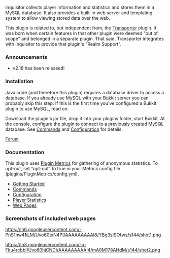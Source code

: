 Inquisitor collects player information and statistics and stores them in a MySQL database. It also provides a built-in web server and templating system to allow viewing stored data over the web.

This plugin is related to, but independent from, the [[http://dev.bukkit.org/server-mods/transporter/|Transporter]] plugin. It was born when certain features in that other plugin were deemed "out of scope" and belonged in a separate plugin. That said, Transporter integrates with Inquisitor to provide that plugin's "Realm Support".

===Announcements===
* v2.18 has been released!

===Installation===
Java code (and therefore this plugin) requires a database driver to access a database. If you already use MySQL with your Bukkit server you can probably skip this step. If this is the first time you've configured a Bukkit plugin to use MySQL, read on.

Download the plugin's jar file, drop it into your plugins folder, start Bukkit. At the console, configure the plugin to connect to a previously created MySQL database. See [[Commands]] and [[Configuration]] for details.

[[http://dev.bukkit.org/server-mods/inquisitor/forum/|Forum]]

===Documentation===

This plugin uses [[http://mcstats.org|Plugin Metrics]] for gathering of anonymous statistics. To opt-out, set "opt-out" to true in your Metrics config file (plugins/PluginMetrics/config.yml).

* [[Getting Started]]
* [[Commands]]
* [[Configuration]]
* [[Player Statistics]]
* [[Web Pages]]

===Screenshots of included web pages===
[https://picasaweb.google.com/lh/photo/LtLXuyJeUQ9UsXyeunuYM56AUL6klIe5p7ZOhWNJUPY?feat=directlink https://lh6.googleusercontent.com/-PnS1nw41iLM/Uvo60txN4PI/AAAAAAAAAI8/YBg3sISOfws/s144/shot1.png]

[https://picasaweb.google.com/lh/photo/elTotU9e3AMB3jN9rSsqUp6AUL6klIe5p7ZOhWNJUPY?feat=directlink https://lh3.googleusercontent.com/-o-Fku4rcbbI/Uvo60hjCNDI/AAAAAAAAAI4/mA0M178AHdM/s144/shot2.png]